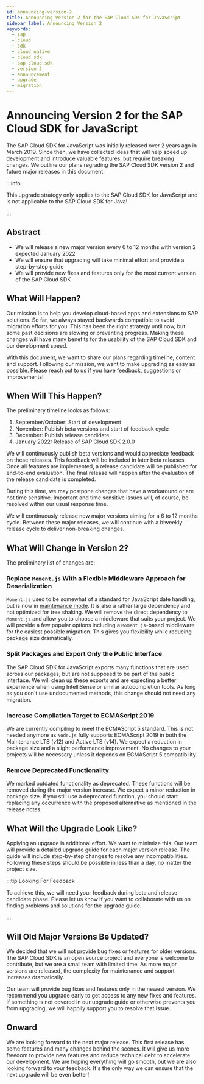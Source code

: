 ```yaml
---
id: announcing-version-2
title: Announcing Version 2 for the SAP Cloud SDK for JavaScript
sidebar_label: Announcing Version 2
keywords:
  - sap
  - cloud
  - sdk
  - cloud native
  - cloud sdk
  - sap cloud sdk
  - version 2
  - announcement
  - upgrade
  - migration
---
```


# Announcing Version 2 for the SAP Cloud SDK for JavaScript

The SAP Cloud SDK for JavaScript was initially released over 2 years ago in March 2019.
Since then, we have collected ideas that will help speed up development and introduce valuable features, but require breaking changes.
We outline our plans regrading the SAP Cloud SDK version 2 and future major releases in this document.

:::info

This upgrade strategy only applies to the SAP Cloud SDK for JavaScript and is not applicable to the SAP Cloud SDK for Java!

:::

## Abstract

- We will release a new major version every 6 to 12 months with version 2 expected January 2022
- We will ensure that upgrading will take minimal effort and provide a step-by-step guide
- We will provide new fixes and features only for the most current version of the SAP Cloud SDK

## What Will Happen?

Our mission is to help you develop cloud-based apps and extensions to SAP solutions.
So far, we always stayed backwards compatible to avoid migration efforts for you.
This has been the right strategy until now, but some past decisions are slowing or preventing progress.
Making these changes will have many benefits for the usability of the SAP Cloud SDK and our development speed.

With this document, we want to share our plans regarding timeline, content and support.
Following our mission, we want to make upgrading as easy as possible.
Please [reach out to us](https://github.com/SAP/cloud-sdk-js/discussions/1518) if you have feedback, suggestions or improvements!

## When Will This Happen?

The preliminary timeline looks as follows:

1. September/October: Start of development
2. November: Publish beta versions and start of feedback cycle
3. December: Publish release candidate
4. January 2022: Release of SAP Cloud SDK 2.0.0

We will continuously publish beta versions and would appreciate feedback on these releases.
This feedback will be included in later beta releases.
Once all features are implemented, a release candidate will be published for end-to-end evaluation.
The final release will happen after the evaluation of the release candidate is completed.

During this time, we may postpone changes that have a workaround or are not time sensitive.
Important and time sensitive issues will, of course, be resolved within our usual response time.

We will continuously release new major versions aiming for a 6 to 12 months cycle.
Between these major releases, we will continue with a biweekly release cycle to deliver non-breaking changes.

## What Will Change in Version 2?

The preliminary list of changes are:

### Replace `Moment.js` With a Flexible Middleware Approach for Deserialization

`Moment.js` used to be somewhat of a standard for JavaScript date handling, but is now in [maintenance mode](https://www.npmjs.com/package/moment#project-status).
It is also a rather large dependency and not optimized for tree shaking.
We will remove the direct dependency to `Moment.js` and allow you to choose a middleware that suits your project.
We will provide a few popular options including a `Moment.js`-based middleware for the easiest possible migration.
This gives you flexibility while reducing package size dramatically.

### Split Packages and Export Only the Public Interface

The SAP Cloud SDK for JavaScript exports many functions that are used across our packages, but are not supposed to be part of the public interface.
We will clean up these exports and are expecting a better experience when using IntelliSense or similar autocompletion tools.
As long as you don't use undocumented methods, this change should not need any migration.

### Increase Compilation Target to ECMAScript 2019

We are currently compiling to meet the ECMAScript 5 standard.
This is not needed anymore as `Node.js` fully supports ECMAScript 2019 in both the Maintenance LTS (v12) and Active LTS (v14).
We expect a reduction in package size and a slight performance improvement.
No changes to your projects will be necessary unless it depends on ECMAScript 5 compatibility.

### Remove Deprecated Functionality

We marked outdated functionality as deprecated.
These functions will be removed during the major version increase.
We expect a minor reduction in package size.
If you still use a deprecated function, you should start replacing any occurrence with the proposed alternative as mentioned in the release notes.

## What Will the Upgrade Look Like?

Applying an upgrade is additional effort.
We want to minimize this.
Our team will provide a detailed upgrade guide for each major version release.
The guide will include step-by-step changes to resolve any incompatibilities.
Following these steps should be possible in less than a day, no matter the project size.

:::tip Looking For Feedback

To achieve this, we will need your feedback during beta and release candidate phase.
Please let us know if you want to collaborate with us on finding problems and solutions for the upgrade guide.

:::

## Will Old Major Versions Be Updated?

We decided that we will not provide bug fixes or features for older versions.
The SAP Cloud SDK is an open source project and everyone is welcome to contribute, but we are a small team with limited time.
As more major versions are released, the complexity for maintenance and support increases dramatically.

Our team will provide bug fixes and features only in the newest version.
We recommend you upgrade early to get access to any new fixes and features.
If something is not covered in our upgrade guide or otherwise prevents you from upgrading, we will happily support you to resolve that issue.

## Onward

We are looking forward to the next major release.
This first release has some features and many changes behind the scenes.
It will give us more freedom to provide new features and reduce technical debt to accelerate our development.
We are hoping everything will go smooth, but we are also looking forward to your feedback.
It's the only way we can ensure that the next upgrade will be even better!
